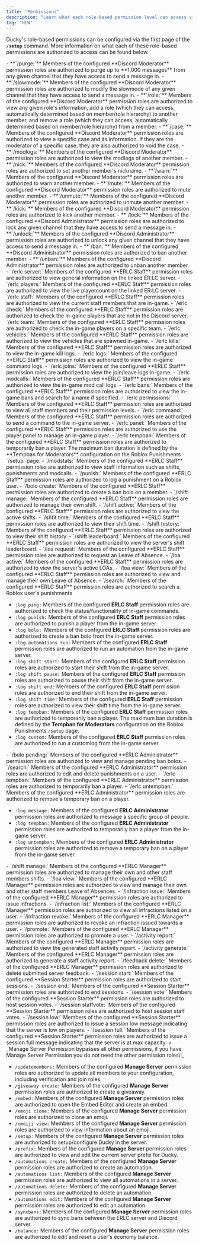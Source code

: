 ```yaml
---
title: "Permissions"
description: "Learn what each role-based permission level can access via Ducky."
tag: "NEW"
---
```


Ducky's role-based permissions can be configured via the first page of the **`/setup`** command. More information on what each of these role-based permissions are authorized to access can be found below.

<Accordion title="Discord Moderator Roles" icon="hammer">
  - **`/purge:`** Members of the configured **Discord Moderator** permission roles are authorized to purge up to **1,000 messages** from any given channel that they have access to send a message in.
  - **`/slowmode:`** Members of the configured **Discord Moderator** permission roles are authorized to modify the slowmode of any given channel that they have access to send a message in.
  - **`/role:`** Members of the configured **Discord Moderator** permission roles are authorized to view any given role's information, add a role (which they can access, automatically determined based on member/role hierarchy) to another member, and remove a role (which they can access, automatically determined based on member/role hierarchy) from a member.
  - **`/case:`** Members of the configured **Discord Moderator** permission roles are authorized to view a specific case and its information. If they are the moderator of a specific case, they are also authorized to void the case.
  - **`/modlogs:`** Members of the configured **Discord Moderator** permission roles are authorized to view the modlogs of another member.
  - **`/nick:`** Members of the configured **Discord Moderator** permission roles are authorized to set another member's nickname.
  - **`/warn:`** Members of the configured **Discord Moderator** permission roles are authorized to warn another member.
  - **`/mute:`** Members of the configured **Discord Moderator** permission roles are authorized to mute another member.
  - **`/unmute:`** Members of the configured **Discord Moderator** permission roles are authorized to unmute another member.
  - **`/kick:`** Members of the configured **Discord Moderator** permission roles are authorized to kick another member.
</Accordion>

<Accordion title="Discord Administrator Roles" icon="shield">
  - **`/lock:`** Members of the configured **Discord Administrator** permission roles are authorized to lock any given channel that they have access to send a message in.
  - **`/unlock:`** Members of the configured **Discord Administrator** permission roles are authorized to unlock any given channel that they have access to send a message in.
  - **`/ban:`** Members of the configured **Discord Administrator** permission roles are authorized to ban another member.
  - **`/unban:`** Members of the configured **Discord Administrator** permission roles are authorized to unban another member.
</Accordion>

<Accordion title="ERLC Staff Roles" icon="Hammer">
  - `/erlc server:` Members of the configured **ERLC Staff** permission roles are authorized to view general information on the linked ER:LC server.
  - `/erlc players:` Members of the configured **ERLC Staff** permission roles are authorized to view the live playercount on the linked ER:LC server.
  - `/erlc staff:` Members of the configured **ERLC Staff** permission roles are authorized to view the current staff members that are in-game.
  - `/erlc check:` Members of the configured **ERLC Staff** permission roles are authorized to check the in-game players that are not in the Discord server.
  - `/erlc team:` Members of the configured **ERLC Staff** permission roles are authorized to check the in-game players on a specific team.
  - `/erlc vehicles:` Members of the configured **ERLC Staff** permission roles are authorized to view the vehicles that are spawned in-game.
  - `/erlc kills:` Members of the configured **ERLC Staff** permission roles are authorized to view the in-game kill logs.
  - `/erlc logs:` Members of the configured **ERLC Staff** permission roles are authorized to view the in-game command logs.
  - `/erlc joins:` Members of the configured **ERLC Staff** permission roles are authorized to view the join/leave logs in-game.
  - `/erlc modcalls:` Members of the configured **ERLC Staff** permission roles are authorized to view the in-game mod call logs.
  - `/erlc bans:` Members of the configured **ERLC Staff** permission roles are authorized to view the in-game bans and search for a name if specified.
  - `/erlc permissions:` Members of the configured **ERLC Staff** permission roles are authorized to view all staff members and their permission levels.
  - `/erlc command:` Members of the configured **ERLC Staff** permission roles are authorized to send a command to the in-game server.
  - `/erlc panel:` Members of the configured **ERLC Staff** permission roles are authorized to use the player panel to manage an in-game player.
  - `/erlc tempban:` Members of the configured **ERLC Staff** permission roles are authorized to temporarily ban a player. The maximum ban duration is defined by the **Tempban for Moderators** configuration on the Roblox Punishments `/setup` page.
  - `/modstats:` Members of the configured **ERLC Staff** permission roles are authorized to view staff information such as shifts, punishments and modcalls.
  - `/punish:` Members of the configured **ERLC Staff** permission roles are authorized to log a punishment on a Roblox user.
  - `/bolo create:` Members of the configured **ERLC Staff** permission roles are authorized to create a ban bolo on a member.
  - `/shift manage:` Members of the configured **ERLC Staff** permission roles are authorized to manage their own shift.
  - `/shift active:` Members of the configured **ERLC Staff** permission roles are authorized to view the active shifts.
  - `/shfit time:` Members of the configured **ERLC Staff** permission roles are authorized to view their shift time.
  - `/shift history:` Members of the configured **ERLC Staff** permission roles are authorized to view their shift history.
  - `/shift leaderboard:` Members of the configured **ERLC Staff** permission roles are authorized to view the server's shift leaderboard.
  - `/loa request:` Members of the configured **ERLC Staff** permission roles are authorized to request an Leave of Absence.
  - `/loa active:` Members of the configured **ERLC Staff** permission roles are authorized to view the server's active LOAs.
  - `/loa view:` Members of the configured **ERLC Staff** permission roles are authorized to view and manage their own Leave of Absence.
  - `/search:` Members of the configured **ERLC Staff** permission roles are authorized to search a Roblox user's punishments

  - `:log ping:` Members of the configured **ERLC Staff** permission roles are authorized to check the status/functionality of in-game commands.
  - `:log punish:` Members of the configured **ERLC Staff** permission roles are authorized to punish a player from the in-game server.
  - `:log bolo: `Members of the configured **ERLC Staff** permission roles are authorized to create a ban bolo from the in-game server.
  - `:log automations run:` Members of the configured **ERLC Staff** permission roles are authorized to run an automation from the in-game server.
  - `:log shift start:` Members of the configured **ERLC Staff** permission roles are authorized to start their shift from the in-game server.
  - `:log shift pause:` Members of the configured **ERLC Staff** permission roles are authorized to pause their shift from the in-game server.
  - `:log shift end:` Members of the configured **ERLC Staff** permission roles are authorized to end their shift from the in-game server.
  - `:log shift time:` Members of the configured **ERLC Staff** permission roles are authorized to view their shift time from the in-game server.
  - `:log tempban:` Members of the configured **ERLC Staff** permission roles are authorized to temporarily ban a player. The maximum ban duration is defined by the **Tempban for Moderators** configuration on the Roblox Punishments `/setup` page.
  - `:log custom:` Members of the configured **ERLC Staff** permission roles are authorized to run a customlog from the in-game server.
</Accordion>

<Accordion title="ERLC Administrator Roles" icon="Shield">
  - `/bolo pending:` Members of the configured **ERLC Administrator** permission roles are authorized to view and manage pending ban bolos.
  - `/search:` Members of the configured **ERLC Administrator** permission roles are authorized to edit and delete punishments on a user.
  - `/erlc tempban:` Members of the configured **ERLC Administrator** permission roles are authorized to temporarily ban a player.
  - `/erlc untempban:`  Members of the configured **ERLC Administrator** permission roles are authorized to remove a temporary ban on a player.

  - `:log message:` Members of the configured **ERLC Administrator** permission roles are authorized to message a specific group of people.
  - `:log tempban:` Members of the configured **ERLC Administrator** permission roles are authorized to temporarily ban a player from the in-game server.
  - `:log untempban:` Members of the configured **ERLC Administrator** permission roles are authorized to remove a temporary ban on a player from the in-game server.
</Accordion>

<Accordion title="ERLC Manager Roles" icon="gear">
  - `/shift manage:` Members of the configured **ERLC Manager** permission roles are authorized to manage their own and other staff members shifts.
  - `/loa view:` Members of the configured **ERLC Manager** permission roles are authorized to view and manage their own and other staff members Leave of Absences.
  - `/infraction issue:` Members of the configured **ERLC Manager** permission roles are authorized to issue infractions.
  - `/infraction list:` Members of the configured **ERLC Manager** permission roles are authorized to view all infractions listed on a user.
  - `/infraction revoke:` Members of the configured **ERLC Manager** permission roles are authorized to revoke an infraction issued towards a user.
  - `/promote:` Members of the configured **ERLC Manager** permission roles are authorized to promote a user.
  - `/activity report:` Members of the configured **ERLC Manager** permission roles are authorized to view the generated staff activity report.
  - `/activity generate:` Members of the configured **ERLC Manager** permission roles are authorized to generate a staff activity report.
  - `/feedback delete:` Members of the configured **ERLC Manager** permission roles are authorized to delete submitted server feedback.
</Accordion>

<Accordion title="Session Starter Roles" icon="gamepad" iconType="regular">
  - `/session start:` Members of the configured **Session Starter** permission roles are authorized to start sessions.
  - `/session end:` Members of the configured **Session Starter** permission roles are authorized to end sessions.
  - `/session vote:` Members of the configured **Session Starter** permission roles are authorized to host session votes.
  - `/session staffvote:` Members of the configured **Session Starter** permission roles are authorized to host session staff votes.
  - `/session low:` Members of the configured **Session Starter** permission roles are authorized to issue a session low message indicating that the server is low on players.
  - `/session full:` Members of the configured **Session Starter** permission roles are authorized to issue a session full message indicating that the server is at max capacity.
</Accordion>

<Accordion title="Manage Server Permissions" icon="gear">
  > _Manage Server Permission bypasses all other permissions, if you have Manage Server Permission you do not need the other permission roles\!_

  - `/updatemembers:` Members of the configured **Manage Server** permission roles are authorized to update all members to your configuration, including verification and join roles.
  - `/giveaway create:` Members of the configured **Manage Server** permission roles are authorized to create a giveaway.
  - `/embed:` Members of the configured **Manage Server** permission roles are authorized to open the Embed Editor and create an embed.
  - `/emoji clone:` Members of the configured **Manage Server** permission roles are authorized to clone an emoji.
  - `/emoiji view:` Members of the configured **Manage Server** permission roles are authorized to view information about an emoji.
  - `/setup:` Members of the configured **Manage Server** permission roles are authorized to setup/configure Ducky in the server.
  - `/prefix:` Members of the configured **Manage Server** permission roles are authorized to view and edit the current server prefix for Ducky.
  - `/automations create:` Members of the configured **Manage Server** permission roles are authorized to create an automation.
  - `/automations list:` Members of the configured **Manage Server** permission roles are authorized to view all automations in a server.
  - `/automations delete:` Members of the configured **Manage Server** permission roles are authorized to delete an automation.
  - `/automations edit:` Members of the configured **Manage Server** permission roles are authorized to edit an automation.
  - `/syncbans:` Members of the configured **Manage Server** permission roles are authorized to sync bans between the ERLC server and Discord server.
  - `/balance:` Members of the configured **Manage Server** permission roles are authorized to edit and reset a user's economy balance.
</Accordion>